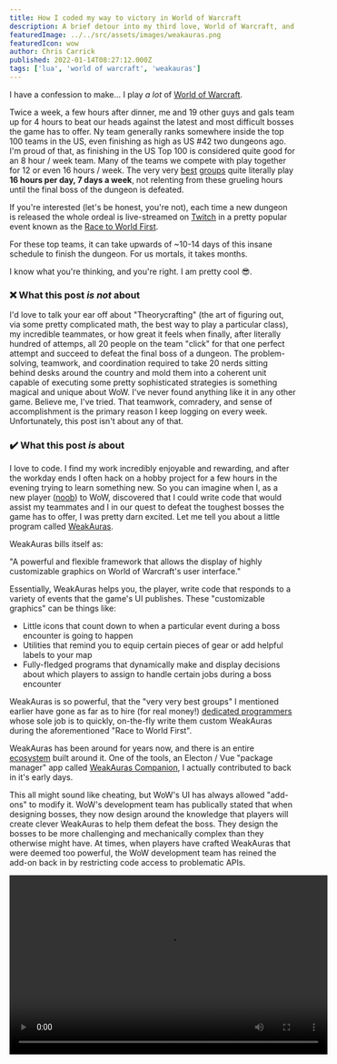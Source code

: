 ---
title: How I coded my way to victory in World of Warcraft
description: A brief detour into my third love, World of Warcraft, and how my coding skills helped me excel at the game. 
featuredImage: ../../src/assets/images/weakauras.png
featuredIcon: wow
author: Chris Carrick
published: 2022-01-14T08:27:12.000Z
tags: ['lua', 'world of warcraft', 'weakauras']
---

I have a confession to make... I play *a lot* of [World of Warcraft](https://worldofwarcraft.com/en-us/). 

Twice a week, a few hours after dinner, me and 19 other guys and gals team up for 4 hours to beat our heads against the latest and most difficult bosses the game has to offer. Ny team generally ranks somewhere inside the top 100 teams in the US, even finishing as high as US #42 two dungeons ago. I'm proud of that, as finishing in the US Top 100 is considered quite good for an 8 hour / week team. Many of the teams we compete with play together for 12 or even 16 hours / week. The very very [best](https://www.limit-guild.com/) [groups](https://echoesports.gg/home) quite literally play **16 hours per day, 7 days a week**, not relenting from these grueling hours until the final boss of the dungeon is defeated.

<Callout variant="info">

  If you're interested (let's be honest, you're not), each time a new dungeon is released the whole ordeal is live-streamed on [Twitch](https://twitch.tv) in a pretty popular event known as the [Race to World First](https://raider.io/sanctum-of-domination/global-coverage).

</Callout> 

For these top teams, it can take upwards of ~10-14 days of this insane schedule to finish the dungeon. For us mortals, it takes months. 

I know what you're thinking, and you're right. I am pretty cool 😎.

### ❌ What this post *is not* about

I'd love to talk your ear off about "Theorycrafting" (the art of figuring out, via some pretty complicated math, the best way to play a particular class), my incredible teammates, or how great it feels when finally, after literally hundred of attemps, all 20 people on the team "click" for that one perfect attempt and succeed to defeat the final boss of a dungeon. The problem-solving, teamwork, and coordination required to take 20 nerds sitting behind desks around the country and mold them into a coherent unit capable of executing some pretty sophisticated strategies is something magical and unique about WoW. I've never found anything like it in any other game. Believe me, I've tried. That teamwork, comradery, and sense of accomplishment is the primary reason I keep logging on every week. Unfortunately, this post isn't about any of that.

### ✔️ What this post *is* about

I love to code. I find my work incredibly enjoyable and rewarding, and after the workday ends I often hack on a hobby project for a few hours in the evening trying to learn something new. So you can imagine when I, as a new player ([noob](https://www.dictionary.com/browse/noob)) to WoW, discovered that I could write code that would assist my teammates and I in our quest to defeat the toughest bosses the game has to offer, I was pretty darn excited.  Let me tell you about a little program called [WeakAuras](https://github.com/WeakAuras/WeakAuras2).

WeakAuras bills itself as:

<Callout variant="info">"A powerful and flexible framework that allows the display of highly customizable graphics on World of Warcraft's user interface."</Callout> 

Essentially, WeakAuras helps you, the player, write code that responds to a variety of events that the game's UI publishes. These "customizable graphics" can be things like:

- Little icons that count down to when a particular event during a boss encounter is going to happen 
- Utilities that remind you to equip certain pieces of gear or add helpful labels to your map
- Fully-fledged programs that dynamically make and display decisions about which players to assign to handle certain jobs during a boss encounter

WeakAuras is so powerful, that the "very very best groups" I mentioned earlier have gone as far as to hire (for real money!) [dedicated programmers](https://twitter.com/_Reloe) whose sole job is to quickly, on-the-fly write them custom WeakAuras during the aforementioned "Race to World First".

WeakAuras has been around for years now, and there is an entire [ecosystem](https://wago.io/) built around it. One of the tools, an Electon / Vue "package manager" app called [WeakAuras Companion](https://weakauras.wtf), I actually contributed to back in it's early days.

This all might sound like cheating, but WoW's UI has always allowed "add-ons" to modify it. WoW's development team has publically stated that when designing bosses, they now design around the knowledge that players will create clever WeakAuras to help them defeat the boss. They design the bosses to be more challenging and mechanically complex than they otherwise might have. At times, when players have crafted WeakAuras that were deemed too powerful, the WoW development team has reined the add-on back in by restricting code access to problematic APIs.

<video width="560" height="315" src="https://www.youtube.com/embed/ZJoJWQapVQo?controls=0" />


### 👨‍💻 Examples

If you're reading this blog, you're probably interested in the code, so let's get into that... 

WoW's UI API is written in [Lua](https://www.lua.org/about.html). If you aren't familiar, Lua is a great little scripting language built on top of C, designed to be embedded into larger pieces of software. You can even, thanks to web assembly, [run it in the browser](https://fengari.io/). It has some quirks that take some getting used to (Lua's Arrays start at index 1 👀), but by and large it's great at what it does and can be found everywhere in computer game UIs. 

As alluded to earlier, much like JavaScript, WoW's UI API is event driven. Your code registers listeners for certain events and then reacts to them as they occur. The APIs exposed by the WoW UI, however, can be a bit clunky. This is where WeakAuras comes in.  It has a GUI for non-programmers, but at it's core it is a complex wrapper around the WoW UI API, abstracting away many of the pain points of interacting with the base APIs.

Let's finally jump into some examples. WeakAuras are broken down into several functions:

- `onInit`  - A place to initialize any state you want when the WeakAura first loads.  
- `trigger` - Receives some event based arguments and tells the WeakAura whether or not it should display on the screen by returning a boolean value. 
- `display` - Returns a value that will actually be displayed on the screen. 

The following is a simple example WeakAura that counts the number of times a specific event has happened in an encounter and displays it on the player's screen.

<Callout variant="danger">

  **The following is not intended to serve as a WeakAuras tutorial**.  I've intentionally changed things and left things out to make this all easier to understand.  

</Callout>

```lua { "filename": "onInit" }
function()
  -- aura_env is a non-reactive table scoped to your WeakAura 
  -- that you can write data you want to be preserved 
  -- between renders to. think `React.useRef()`
  aura_env.count = 0
end
```

```lua { "filename": "trigger" }
function(event, subevent)
  if event == "COMBAT_EVENT" 
    and subevent == "SPELLCAST_SUCCEEDED" 
  then
    aura_env.count = aura_env.count + 1
  end

  return aura_env.count > 0
end
```

```lua { "filename": "display" }
function()
  return string.format(
    "Event has happened %s time(s).",
    aura_env.count
  )
end
```

If you have a strong [React](https://reactjs.org/) background, this pattern is probably immediately recognizable to you. You can draw the following parallels between them and parts of the old React component lifecycle:

- `onInit` - `componentDidMount`
- `trigger` - `componentWillReceiveProps`
- `display` - `render`

This pattern is powerful, but the first example isn't particularly useful. Perhaps, on a specific boss, you want to rotate and remind 3 of your players to take some action (eg. cast a powerful healing spell) to save the group each time the boss attacks with a powerful ability. Below, I've adapted the last example to do that.

```lua { "filename": "onInit" }
function()
  aura_env.count = 0
  aura_env.currentPlayer = nil
  aura_env.playerRotation = { 
    "Player 1", 
    "Player 2", 
    "Player 3" 
  }
end
```

```lua { "filename": "trigger" }
-- spellId is just a made up argument here that would 
-- identify a particular ability we wanted to watch 
-- out for
function(event, subevent, spellId)
  if event == "COMBAT_EVENT" 
    and subevent == "SPELLCAST_SUCCEEDED" 
    and spellId === 123456 
  then
    aura_env.count = aura_env.count + 1
    aura_env.currentPlayer = 
      aura_env.playerRotation[aura_env.count % 3] 
  end

  return aura_env.currentPlayer != nil
end
```

```lua { "filename": "display" }
function()
  return string.format(
    "Save the group %s!",
    aura_env.currentPlayer
  )
end
```

You could even adapt that last `trigger` function to only show the text on the screen of the person whose turn it currently is using some [built-ins](https://github.com/WeakAuras/WeakAuras2/wiki/Useful-variables-and-functions-within-WeakAuras) WeakAuras provides you.

```lua { "filename": "trigger", "highlight": "5" }
function(event, subevent, spellId)
  -- ...rest of trigger fn

  return aura_env.currentPlayer != nil 
    and aura_env.currentPlayer == WeakAuras.me
end
```

### Bring it back now

I titled this post **"How I coded my way to victory in World of Warcraft"**, and hopefully you understand now what I meant by that. I have created dozens of WeakAuras over the years to help my team succeed. Further, I've created *hundreds* of WeakAuras for both me personally, and at the request of teammates, to help us succeed as individuals.

I've picked up quite a few valuable and transferable skills playing World of Warcraft. And, no, I don't mean a new programming language I probably wouldn't have been exposed to otherwise. While that's certainly cool, I think that when the sun sets on WoW and the game is no longer around, the *really* important things I'll have taken with me are some of the lessons I learned about:

- how to be a good teammate
- cooperative problem-solving to achieve a common goal 
- how to succeed in a large team with many diverse backgrounds and personalities

Of course, I'll also take with me [all the friends I made along the way](https://knowyourmeme.com/memes/maybe-the-real-treasure-was-the-friends-we-made-along-the-way) (say cheese 😁).

Just for fun, here's the final 1.5 minutes of top team Limit achieveing a world first final boss kill last year.  If you look closely, you'll notice a *lot* of WeakAuras on the screens of the featured players.

***WARNING*** explicit language and lots of "nerdscreams"

[Limit achieving World First](https://youtu.be/Kgzm2XP1hMo?t=690)